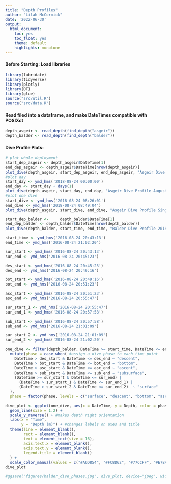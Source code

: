 ```yaml
---
title: "Depth Profiles"
author: "Lilah McCormick"
date: '2022-06-30'
output: 
  html_document:
    toc: yes
    toc_float: yes 
    theme: default 
    highlights: monotone
---
```


#### Before Starting: Load libraries
```r
library(lubridate)
library(tidyverse)
library(plotly)
library(DT)
library(glue)
source("src/util.R")
source("src/data.R")
```

#### Read filed into a dataframe, and make DateTimes compatible with POSIXct
```r
depth_asgeir <- read_depth(find_depth("asgeir"))
depth_balder <- read_depth(find_depth("balder"))
```

#### Dive Profile Plots:  
```r
# plot whole deployment 
start_dep_asgeir <- depth_asgeir$DateTime[1]
end_dep_asgeir <- depth_asgeir$DateTime[nrow(depth_asgeir)]
plot_dive(depth_asgeir, start_dep_asgeir, end_dep_asgeir, "Asgeir Dive Profile 2018 Deployment")
#plot day
start_day <- ymd_hms('2018-08-24 00:00:00')
end_day <- start_day + days(1)
plot_dive(depth_asgeir, start_day, end_day, "Asgeir Dive Profile August 24, 2018")
#plot one dive 
start_dive <- ymd_hms('2018-08-24 08:26:01')
end_dive <- ymd_hms('2018-08-24 08:49:04')
plot_dive(depth_asgeir, start_dive, end_dive, "Asgeir Dive Profile Single Dive August 24, 2018", TRUE)
```

```r
start_dep_balder <- 	depth_balder$DateTime[1]
end_dep_balder <- depth_balder$DateTime[nrow(depth_balder)]
plot_dive(depth_balder, start_time, end_time, "Balder Dive Profile 2018 Deployment", TRUE)
```


```r
start_time <- ymd_hms('2016-08-24 20:43:13')
end_time <- ymd_hms('2016-08-24 21:02:20')

sur_start <- ymd_hms('2016-08-24 20:43:13')
sur_end <- ymd_hms('2016-08-24 20:45:23')

des_start <- ymd_hms('2016-08-24 20:45:23')
des_end <- ymd_hms('2016-08-24 20:49:16')

bot_start <- ymd_hms('2016-08-24 20:49:16')
bot_end <- ymd_hms('2016-08-24 20:51:23')

asc_start <- ymd_hms('2016-08-24 20:51:23')
asc_end <- ymd_hms('2016-08-24 20:55:47')

sur_start_1 <- ymd_hms('2016-08-24 20:55:47')
sur_end_1 <- ymd_hms('2016-08-24 20:57:58')

sub_start <- ymd_hms('2016-08-24 20:57:58')
sub_end <- ymd_hms('2016-08-24 21:01:09')

sur_start_2 <- ymd_hms('2016-08-24 21:01:09')
sur_end_2 <- ymd_hms('2016-08-24 21:02:20')

one_dive <- filter(depth_balder, DateTime >= start_time, DateTime <= end_time) %>% 
  mutate(phase = case_when( #assign a dive phase to each time point 
    DateTime > des_start & DateTime <= des_end ~ "descent",
    DateTime > bot_start & DateTime <= bot_end ~ "bottom", 
    DateTime > asc_start & DateTime <= asc_end ~ "ascent",
    DateTime > sub_start & DateTime <= sub_end ~ "subsurface",
    (DateTime >= sur_start & DateTime <= sur_end) |
      (DateTime > sur_start_1 & DateTime <= sur_end_1) |
      (DateTime > sur_start_2 & DateTime <= sur_end_2)  ~ "surface"
  ), 
  phase = factor(phase, levels = c("surface", "descent", "bottom", "ascent", "subsurface"))) #reorder the dive phases in the plot legend 

dive_plot <- ggplot(one_dive, aes(x = DateTime, y = Depth, color = phase, group = 1)) +
  geom_line(size = 1.2) +
  scale_y_reverse() + #makes depth right orientation 
  labs(x = "Time",
       y = "Depth (m)") + #changes labels on axes and title 
  theme(line = element_blank(), 
        rect = element_blank(), 
        text = element_text(size = 16),
        axis.text.x = element_blank(), 
        axis.text.y = element_blank(), 
        legend.title = element_blank()
  ) + 
  scale_color_manual(values = c("#A6D854", "#FC8D62", "#77CCFF", "#E78AC3", "#8DA0CB")) #choose color scheme
dive_plot

#ggsave("figures/balder_dive_phases.jpg", dive_plot, device="jpeg", width = 10, height = 7)
```

